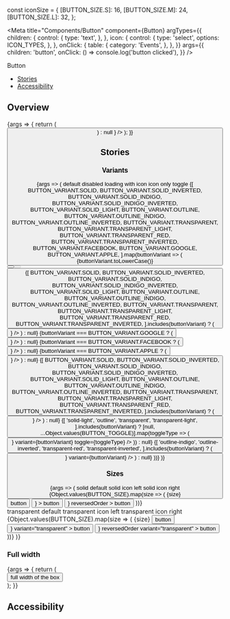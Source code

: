 const iconSize = {
  [BUTTON_SIZE.S]: 16,
  [BUTTON_SIZE.M]: 24,
  [BUTTON_SIZE.L]: 32,
};

<Meta
  title="Components/Button"
  component={Button}
  argTypes={{
    children: {
      control: {
        type: 'text',
      },
    },
    icon: {
      control: {
        type: 'select',
        options: ICON_TYPES,
      },
    },
    onClick: {
      table: {
        category: 'Events',
      },
    },
  }}
  args={{
    children: 'button',
    onClick: () => console.log('button clicked'),
  }}
/>

<PageHeader>Button</PageHeader>

- [Stories](#stories)
- [Accessibility](#accessibility)

## Overview

<Canvas>
  <Story name="Default">
    {args => {
      return (
        <Button
          {...args}
          icon={
            args.icon ? (
              <Icon
                size={iconSize[args.size]}
                type={args.icon}
                color="adaptive"
              />
            ) : null
          }
        />
      );
    }}
  </Story>
</Canvas>

<ArgsTable story="Default" />

## Stories

### Variants

<Canvas>
  <Story name="Variants">
    {args => (
      <StoryVariantTable className="sg-button-stories-table">
        <thead>
          <tr>
            <th />
            <th>
              <Headline
                extraBold
                transform="uppercase"
                as="span"
                color="text-gray-40"
                size="medium"
              >
                default
              </Headline>
            </th>
            <th>
              <Headline
                extraBold
                transform="uppercase"
                as="span"
                color="text-gray-40"
                size="medium"
              >
                disabled
              </Headline>
            </th>
            <th>
              <Headline
                extraBold
                transform="uppercase"
                as="span"
                color="text-gray-40"
                size="medium"
              >
                loading
              </Headline>
            </th>
            <th>
              <Headline
                extraBold
                transform="uppercase"
                as="span"
                color="text-gray-40"
                size="medium"
              >
                with icon
              </Headline>
            </th>
            <th>
              <Headline
                extraBold
                transform="uppercase"
                as="span"
                color="text-gray-40"
                size="medium"
              >
                icon only
              </Headline>
            </th>
            <th>
              <Headline
                extraBold
                transform="uppercase"
                as="span"
                color="text-gray-40"
                size="medium"
              >
                toggle
              </Headline>
            </th>
          </tr>
        </thead>
        <tbody>
          {[
            BUTTON_VARIANT.SOLID,
            BUTTON_VARIANT.SOLID_INVERTED,
            BUTTON_VARIANT.SOLID_INDIGO,
            BUTTON_VARIANT.SOLID_INDIGO_INVERTED,
            BUTTON_VARIANT.SOLID_LIGHT,
            BUTTON_VARIANT.OUTLINE,
            BUTTON_VARIANT.OUTLINE_INDIGO,
            BUTTON_VARIANT.OUTLINE_INVERTED,
            BUTTON_VARIANT.TRANSPARENT,
            BUTTON_VARIANT.TRANSPARENT_LIGHT,
            BUTTON_VARIANT.TRANSPARENT_RED,
            BUTTON_VARIANT.TRANSPARENT_INVERTED,
            BUTTON_VARIANT.FACEBOOK,
            BUTTON_VARIANT.GOOGLE,
            BUTTON_VARIANT.APPLE,
          ].map(buttonVariant => (
            <tr
              style={{
                backgroundColor: [
                  'solid-inverted',
                  'solid-indigo-inverted',
                  'transparent-inverted',
                  'outline-inverted',
                ].includes(buttonVariant)
                  ? hex.black
                  : 'transparent',
              }}
              key={buttonVariant}
            >
              <td>
                <div
                  style={{
                    height: 40,
                    display: 'flex',
                    alignItems: 'center',
                  }}
                >
                  <Headline
                    extraBold
                    transform="uppercase"
                    as="span"
                    color={
                      [
                        'solid-inverted',
                        'solid-indigo-inverted',
                        'transparent-inverted',
                        'outline-inverted',
                      ].includes(buttonVariant)
                        ? 'text-white'
                        : 'text-gray-40'
                    }
                    size="medium"
                  >
                    {buttonVariant.toLowerCase()}
                  </Headline>
                </div>
              </td>
              <td>
                <div>
                  <Button {...args} variant={buttonVariant} />
                </div>
              </td>
              <td>
                <Button {...args} variant={buttonVariant} disabled />
              </td>
              <td>
                <Button {...args} variant={buttonVariant} loading />
              </td>
              <td>
                {[
                  BUTTON_VARIANT.SOLID,
                  BUTTON_VARIANT.SOLID_INVERTED,
                  BUTTON_VARIANT.SOLID_INDIGO,
                  BUTTON_VARIANT.SOLID_INDIGO_INVERTED,
                  BUTTON_VARIANT.SOLID_LIGHT,
                  BUTTON_VARIANT.OUTLINE,
                  BUTTON_VARIANT.OUTLINE_INDIGO,
                  BUTTON_VARIANT.OUTLINE_INVERTED,
                  BUTTON_VARIANT.TRANSPARENT,
                  BUTTON_VARIANT.TRANSPARENT_LIGHT,
                  BUTTON_VARIANT.TRANSPARENT_RED,
                  BUTTON_VARIANT.TRANSPARENT_INVERTED,
                ].includes(buttonVariant) ? (
                  <Button
                    {...args}
                    variant={buttonVariant}
                    icon={
                      <Icon type={ICON_TYPES.HEART_OUTLINED} color="adaptive" />
                    }
                  />
                ) : null}
                {buttonVariant === BUTTON_VARIANT.GOOGLE ? (
                  <Button
                    {...args}
                    variant={buttonVariant}
                    icon={<Icon type={ICON_TYPES.GOOGLE} color="adaptive" />}
                  />
                ) : null}
                {buttonVariant === BUTTON_VARIANT.FACEBOOK ? (
                  <Button
                    {...args}
                    variant={buttonVariant}
                    icon={<Icon type={ICON_TYPES.FACEBOOK} color="adaptive" />}
                  />
                ) : null}
                {buttonVariant === BUTTON_VARIANT.APPLE ? (
                  <Button
                    {...args}
                    variant={buttonVariant}
                    icon={<Icon type={ICON_TYPES.APPLE} color="adaptive" />}
                  />
                ) : null}
              </td>
              <td>
                {[
                  BUTTON_VARIANT.SOLID,
                  BUTTON_VARIANT.SOLID_INVERTED,
                  BUTTON_VARIANT.SOLID_INDIGO,
                  BUTTON_VARIANT.SOLID_INDIGO_INVERTED,
                  BUTTON_VARIANT.SOLID_LIGHT,
                  BUTTON_VARIANT.OUTLINE,
                  BUTTON_VARIANT.OUTLINE_INDIGO,
                  BUTTON_VARIANT.OUTLINE_INVERTED,
                  BUTTON_VARIANT.TRANSPARENT,
                  BUTTON_VARIANT.TRANSPARENT_LIGHT,
                  BUTTON_VARIANT.TRANSPARENT_RED,
                  BUTTON_VARIANT.TRANSPARENT_INVERTED,
                ].includes(buttonVariant) ? (
                  <Button
                    {...args}
                    variant={buttonVariant}
                    iconOnly
                    icon={
                      <Icon type={ICON_TYPES.HEART_OUTLINED} color="adaptive" />
                    }
                  />
                ) : null}
              </td>
              <td>
                {[
                  'solid-light',
                  'outline',
                  'transparent',
                  'transparent-light',
                ].includes(buttonVariant)
                  ? [null, ...Object.values(BUTTON_TOGGLE)].map(toggleType => (
                      <div style={{marginBottom: '15px'}} key={toggleType}>
                        <Button
                          {...args}
                          icon={
                            <Icon type={ICON_TYPES.HEART} color="adaptive" />
                          }
                          variant={buttonVariant}
                          toggle={toggleType}
                        />
                      </div>
                    ))
                  : null}
                {[
                  'outline-indigo',
                  'outline-inverted',
                  'transparent-red',
                  'transparent-inverted',
                ].includes(buttonVariant) ? (
                  <div style={{marginBottom: '15px'}} key={buttonVariant}>
                    <Button
                      {...args}
                      icon={<Icon type={ICON_TYPES.HEART} color="adaptive" />}
                      variant={buttonVariant}
                    />
                  </div>
                ) : null}
              </td>
            </tr>
          ))}
        </tbody>
      </StoryVariantTable>
    )}
  </Story>
</Canvas>

### Sizes

<Canvas>
  <Story name="Sizes">
    {args => (
      <StoryVariantTable>
        <tbody>
          <tr>
            <td>
              <StoryVariantTable>
                <tbody>
                  <tr>
                    <td />
                    <td>
                      <Headline
                        extraBold
                        transform="uppercase"
                        as="span"
                        color="text-gray-40"
                        size="medium"
                      >
                        solid default
                      </Headline>
                    </td>
                    <td>
                      <Headline
                        extraBold
                        transform="uppercase"
                        as="span"
                        color="text-gray-40"
                        size="medium"
                      >
                        solid icon left
                      </Headline>
                    </td>
                    <td>
                      <Headline
                        extraBold
                        transform="uppercase"
                        as="span"
                        color="text-gray-40"
                        size="medium"
                      >
                        solid icon right
                      </Headline>
                    </td>
                  </tr>
                  {Object.values(BUTTON_SIZE).map(size => (
                    <tr key={size}>
                      <td>
                        <Headline
                          extraBold
                          transform="uppercase"
                          as="span"
                          color="text-gray-40"
                          size="medium"
                        >
                          {size}
                        </Headline>
                      </td>
                      <td>
                        <Button {...args} size={size}>
                          button
                        </Button>
                      </td>
                      <td>
                        <Button
                          {...args}
                          size={size}
                          icon={
                            <Icon type={ICON_TYPES.ANSWER} color="adaptive" />
                          }
                        >
                          button
                        </Button>
                      </td>
                      <td>
                        <Button
                          {...args}
                          size={size}
                          icon={
                            <Icon type={ICON_TYPES.ANSWER} color="adaptive" />
                          }
                          reversedOrder
                        >
                          button
                        </Button>
                      </td>
                    </tr>
                  ))}
                  <tr>
                    <td>
                      <div style={{height: '50px'}} />
                    </td>
                  </tr>
                  <tr>
                    <td />
                    <td>
                      <Headline
                        extraBold
                        transform="uppercase"
                        as="span"
                        color="text-gray-40"
                        size="medium"
                      >
                        transparent default
                      </Headline>
                    </td>
                    <td>
                      <Headline
                        extraBold
                        transform="uppercase"
                        as="span"
                        color="text-gray-40"
                        size="medium"
                      >
                        transparent icon left
                      </Headline>
                    </td>
                    <td>
                      <Headline
                        extraBold
                        transform="uppercase"
                        as="span"
                        color="text-gray-40"
                        size="medium"
                      >
                        transparent icon right
                      </Headline>
                    </td>
                  </tr>
                  {Object.values(BUTTON_SIZE).map(size => (
                    <tr key={size}>
                      <td>
                        <Headline
                          extraBold
                          transform="uppercase"
                          as="span"
                          color="text-gray-40"
                          size="medium"
                        >
                          {size}
                        </Headline>
                      </td>
                      <td>
                        <Button {...args} size={size} variant="transparent">
                          button
                        </Button>
                      </td>
                      <td>
                        <Button
                          {...args}
                          size={size}
                          icon={
                            <Icon type={ICON_TYPES.ANSWER} color="adaptive" />
                          }
                          variant="transparent"
                        >
                          button
                        </Button>
                      </td>
                      <td>
                        <Button
                          {...args}
                          size={size}
                          icon={
                            <Icon type={ICON_TYPES.ANSWER} color="adaptive" />
                          }
                          reversedOrder
                          variant="transparent"
                        >
                          button
                        </Button>
                      </td>
                    </tr>
                  ))}
                </tbody>
              </StoryVariantTable>
            </td>
          </tr>
        </tbody>
      </StoryVariantTable>
    )}
  </Story>
</Canvas>

### Full width

<Canvas>
  <Story name="Full width">
    {args => {
      return (
        <div style={{width: 400, border: '1px solid black', padding: 3}}>
          <Button {...args} fullWidth>
            full width of the box
          </Button>
        </div>
      );
    }}
  </Story>
</Canvas>

## Accessibility

<ButtonA11y />
